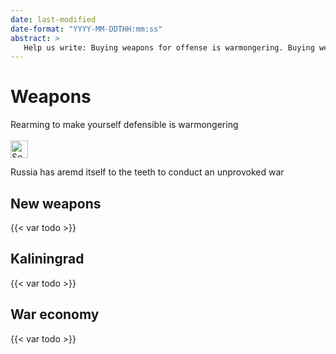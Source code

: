 ```yaml
---
date: last-modified
date-format: "YYYY-MM-DDTHH:mm:ss"
abstract: > 
   Help us write: Buying weapons for offense is warmongering. Buying weapons for defense is a step towards peace. Some people see it the other way around.
---
```


# Weapons {#sec-peace-weapons}

::: {.callout-caution title="Myth"}
Rearming to make yourself defensible is warmongering
[<br></br>![Search for topic in EUvsDisinfo](../all_common_img/EUvsDisinfo_400x240.jpg){height=2em}](https://euvsdisinfo.eu/disinformation-cases/?text=(arming%7Carms%7Cweapons)&sort=relevance)
:::

::: {.callout-tip title="Truth"}
Russia has aremd itself to the teeth to conduct an unprovoked war
:::

## New weapons

{{< var todo >}}


## Kaliningrad

{{< var todo >}}


## War economy

{{< var todo >}}


